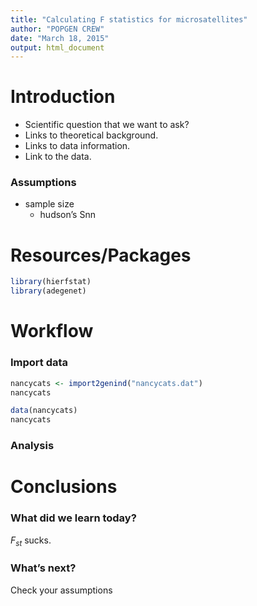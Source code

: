 ```yaml
---
title: "Calculating F statistics for microsatellites"
author: "POPGEN CREW"
date: "March 18, 2015"
output: html_document
---
```


Introduction
=======

 - Scientific question that we want to ask?
 - Links to theoretical background.
 - Links to data information.
 - Link to the data.

### Assumptions

 - sample size
   - hudson's Snn

Resources/Packages
=======


```r
library(hierfstat)
library(adegenet)
```

Workflow
=======

### Import data

```r
nancycats <- import2genind("nancycats.dat")
nancycats
```

```r
data(nancycats)
nancycats
```

### Analysis



Conclusions
=======

### What did we learn today?

$F_{st}$ sucks.

### What's next?

Check your assumptions




